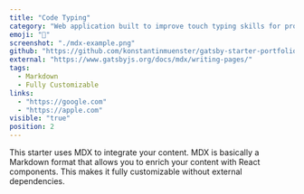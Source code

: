```yaml
---
title: "Code Typing"
category: "Web application built to improve touch typing skills for programmers and increase typing speed"
emoji: "💬"
screenshot: "./mdx-example.png"
github: "https://github.com/konstantinmuenster/gatsby-starter-portfolio-minimal"
external: "https://www.gatsbyjs.org/docs/mdx/writing-pages/"
tags:
  - Markdown
  - Fully Customizable
links: 
  - "https://google.com" 
  - "https://apple.com"
visible: "true"
position: 2
---
```


This starter uses MDX to integrate your content. MDX is basically a Markdown format that allows you to enrich your content with React components. This makes it fully customizable without external dependencies.
